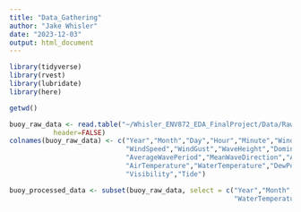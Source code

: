 ```yaml
---
title: "Data_Gathering"
author: "Jake Whisler"
date: "2023-12-03"
output: html_document
---
```

```r
library(tidyverse)
library(rvest)
library(lubridate)
library(here)

getwd()
```


```r
buoy_raw_data <- read.table("~/Whisler_ENV872_EDA_FinalProject/Data/Raw/46092_2022_data_raw.txt",
           header=FALSE)
colnames(buoy_raw_data) <- c("Year","Month","Day","Hour","Minute","WindDirection",
                             "WindSpeed","WindGust","WaveHeight","DominantWavePeriod",
                             "AverageWavePeriod","MeanWaveDirection","AtmosphericPressure",
                             "AirTemperature","WaterTemperature","DewPoint",
                             "Visibility","Tide")
```

```r
buoy_processed_data <- subset(buoy_raw_data, select = c("Year","Month","Day",
                                                        "WaterTemperature"))
```

